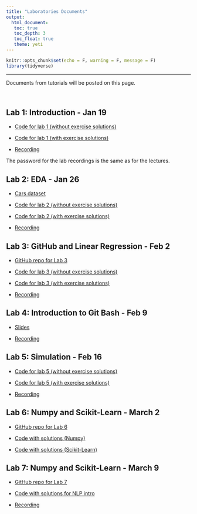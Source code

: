 ```yaml
---
title: "Laboratories Documents"
output: 
  html_document:
   toc: true
   toc_depth: 3
   toc_float: true
   theme: yeti
---
```


```r
knitr::opts_chunk$set(echo = F, warning = F, message = F)
library(tidyverse)
```

******

Documents from tutorials will be posted on this page.

<br>

## Lab 1: Introduction - Jan 19

* <a href="https://colab.research.google.com/drive/1YQyO7FlVK11sHRpIFzdaty8ZuWqCf2bn?usp=sharing" target="_blank">Code for lab 1 (without exercise solutions)</a>

* <a href="https://colab.research.google.com/drive/1xQL80y4bgtwOrH6SGXRLe6KBewQm7th6?usp=sharing" target="_blank">Code for lab 1 (with exercise solutions)</a>

* <a href="https://utoronto.zoom.us/rec/share/BUTX6N48Ipy2_jXZ5ekhloy9Me6IDKE2X-DrIIksJNODJLdgzdznUW96scaUHHzq.iNyxaWus5_EYQnNE" target="_blank">Recording</a>

The password for the lab recordings is the same as for the lectures.


## Lab 2: EDA - Jan 26

* <a href="https://drive.google.com/file/d/16gacBqZuRAEh7CJvKe8d4RM8CARvzQbe/view?usp=sharing" target="_blank">Cars dataset</a>

* <a href="https://colab.research.google.com/drive/1UxCxsdlqs80gST1AapO2mL2vJZca4rlB?usp=sharing" target="_blank">Code for lab 2 (without exercise solutions)</a>

* <a href="https://colab.research.google.com/drive/1495z7o4psw1Zl22e72pL2Y1Tf9eo638P?usp=sharing" target="_blank">Code for lab 2 (with exercise solutions)</a>

* <a href="https://utoronto.zoom.us/rec/share/vEgSQ73fbfbDr5H5ELyoXiWW51pdoGtxpEZyI3YV4HFHk8v0EvYidoc1jHQm8ze4.vdVWq23rY5t9VRQ7?startTime=1643216943000" target="_blank">Recording</a> 


## Lab 3: GitHub and Linear Regression - Feb 2

* <a href="https://github.com/jlgrons/JSC270_Lab3" target="_blank">GitHub repo for Lab 3</a>

* <a href="https://colab.research.google.com/drive/1PZ9sQyQui8Ngw2uvKyxjzDWdI7ImMc0v?usp=sharing" target="_blank">Code for lab 3 (without exercise solutions)</a>

* <a href="https://drive.google.com/file/d/1LLMOnobfj4hSCD0rSqEKTRV0JZv-4idm/view?usp=sharing" target="_blank">Code for lab 3 (with exercise solutions)</a>

* <a href="https://utoronto.zoom.us/rec/share/1plVkjbJXYHrc90zJG_FMEI0fpEgdGPuu9Ygwaf7SSlU0Wgq8G7BDRInleUZRZNt.JdkHGholgmBAHpf4" target="_blank">Recording</a>

## Lab 4: Introduction to Git Bash - Feb 9

* <a href="https://docs.google.com/presentation/d/1FUkpVRdCFq4gTeT21yI8dRwzyTwqmQf-/edit?usp=sharing&ouid=109675889642089730351&rtpof=true&sd=true" target="_blank">Slides</a>

* <a href="https://utoronto.zoom.us/rec/share/tMWBVf4keIiXUG5FqLmaRpUI0Mw_-pk72YCirmj-K85e4yietf1gjsUSd5G2HvWp.Zjop6azsV-WESp4f" target="_blank">Recording</a>


## Lab 5: Simulation - Feb 16

* <a href="https://colab.research.google.com/drive/1BgGut3hG3K-fP021PXywhPrXBnp6ysze?usp=sharing" target="_blank">Code for lab 5 (without exercise solutions)</a>

* <a href="https://colab.research.google.com/drive/1si4FZIlYnztR7C-q7XuqzOIg_pSWH_D8?usp=sharing" target="_blank">Code for lab 5 (with exercise solutions)</a>

* <a href="https://utoronto.zoom.us/rec/share/k2XiEhiBV1KQ18GxC8uGL_HnySbPtEpBPxsD_wv6mCXh6Mws0Mk7o07KOlk9z7l2.Vcd8GlnaR37RrQxB" target="_blank">Recording</a>


## Lab 6: Numpy and Scikit-Learn - March 2

* <a href="https://github.com/jlgrons/JSC270_Lab6" target="_blank">GitHub repo for Lab 6</a>

* <a href="https://colab.research.google.com/drive/1bNY0mEUwCRXQtzGHGEldtS1vnbRnC-f-?usp=sharing" target="_blank">Code with solutions (Numpy)</a>

* <a href="https://colab.research.google.com/drive/1GeY3AXTtfbr20bMDVFDAFj9uIPWZVSBd?usp=sharing" target="_blank">Code with solutions (Scikit-Learn)</a>

## Lab 7: Numpy and Scikit-Learn - March 9

* <a href="https://github.com/jlgrons/JSC270_Lab7" target="_blank">GitHub repo for Lab 7</a>

* <a href="https://colab.research.google.com/drive/1TJYSFV9jAeXYKrDWukiLoJqmbX3VaLtb?usp=sharing" target="_blank">Code with solutions for NLP intro</a>

* <a href="https://utoronto.zoom.us/rec/share/Oi1R1sqzAKIaoQv_5_ClHboOYNUeJ2Zln8rUPxIyGVvPncho-mq2T_s0D4BjKYJN.-DrZk6O3agHpzUOl?startTime=1646845660000" target="_blank">Recording</a>


<!-- <br> -->

<!-- ## Lab 2 - Jan 20 -->

<!-- Here is the Cars dataset for Tutorial 2: <a href="./datasets/archive.zip">CSV File</a>. -->

<!-- Here is the code: <a href ="https://colab.research.google.com/drive/1SCp5yXNc7rhhDmcLMmsEBPTcB7arMNYw?usp=sharing" target="_blank">Colab Notebook</a> -->

<!-- This is the recording: <a href="https://drive.google.com/file/d/1EH_OREaBRUZTfMzwFF65ZxL1mkrAJ487/view?usp=sharing" target="_blank">MP4 File</a> -->

<!-- <br> -->

<!-- ## Lab 3 - Jan 27 -->

<!-- Here are the slides from the first part of the lab: <a href="JSC270.github.io/docs/JSC270-Lab3.pdf" target="_blank">Slides</a> -->

<!-- Here is the code: <a href ="https://colab.research.google.com/drive/1a9ugvVbtnR7Oz1L3yQxJWJ2SawagHb2p?usp=sharing" target="_blank">Colab Notebook</a> -->

<!-- Here is the recording: <a href="https://drive.google.com/file/d/11mOQPW8hSae_sRjfosOZum30XlSW4Xud/view?usp=sharing" target="_blank">MP4 File</a> -->

<!-- <br> -->

<!-- ## Lab 4 - Feb 3 -->
<!-- Here are today's slides on Git and Bash:  <a href="JSC270.github.io/docs/git-bash-slides.pdf" target="_blank">PDF</a> -->

<!-- Here is the recording: <a href="https://drive.google.com/file/d/1wB55_DgI7NkisGPsX379tdUWlA1PhiH3/view?usp=sharing" target="_blank">MP4 File</a> -->

<!-- <br>  -->

<!-- ## Lab 5 - Feb 10 -->

<!-- Here is the lab notebook on simulation: <a href="https://colab.research.google.com/drive/16MIUuVSw5q2F8QDkzHNU9mu9-IaMX5p7?usp=sharing" target="_blank">Colab Notebook</a> -->

<!-- Here is the recording for part I: <a href="https://drive.google.com/file/d/1Gl_Wsj5R-F707urKtoBpK1Yh1kAK_gsq/view?usp=sharing" target="_blank">MP4 File</a> -->

<!-- Here is the recording for part II: <a href="https://drive.google.com/file/d/1bwhfqcwzkAhU60bxDM7uWvhyZ6CEaxW1/view?usp=sharing" target="_blank">MP4 File</a> -->

<!-- <br> -->

<!-- ## Lab 6 - Feb 24 -->

<!-- Here is the notebook for `numpy` (Part I): <a href="https://colab.research.google.com/drive/1tpNMLACA8_8lqwnU13wxSvwmPPjHIxyL?usp=sharing" target="_blank">Colab Notebook</a> -->

<!-- Here is the notebook for `scikit-learn` (Part II): <a href="https://colab.research.google.com/drive/1Jk1_s7qR7IdE2gnqqD2pZ5yO-K7t7voe?usp=sharing" target="_blank">Colab Notebook</a> -->

<!-- Here is the recording: <a href="https://drive.google.com/file/d/1gai970OsKv1FfGv65hqLUkq1RZO7b9Ul/view?usp=sharing" target="_blank">MP4 File</a> -->

<!-- <br> -->

<!-- ## Lab 7 - Mar 3rd -->

<!-- Here is a link to the git repo for this lab: <a href="https://github.com/larunerdman/JSC270_Lab7" target="_blank">GitHub</a> -->

<!-- Here is the recording: <a href="https://drive.google.com/file/d/1clctHp933PCeP5VBRUG9-6ggEsBC9FZj/view?usp=sharing" target="_blank">MP4 File</a> -->

<!-- <br> -->

<!-- # Lab 8 - Mar 10th -->

<!-- Here is the NLP notebook (part I): <a href="https://colab.research.google.com/drive/15VzAybbRK2qmXfA3_PFeL22NpGyYNfik?usp=sharing" target="_blank">Colab Notebook</a> -->

<!-- Here is the spam dataset for Part I: <a href="https://drive.google.com/file/d/10vSo6HaJDVqCgti07q87KkpCMYzdJf6v/view?usp=sharing">CSV File</a>. -->

<!-- Here is the notebook on the Twitter API (part II): <a href="https://colab.research.google.com/drive/1zSlUQbrysSnibrumNIPK5Ul7H0aa8oeF?usp=sharing" target="_blank">Colab Notebook</a> -->

<!-- Here is the recording: <a href="https://drive.google.com/file/d/1o8IhwKD6fh6HOWyonLOaWc8twZeUV7d0/view?usp=sharing" target="_blank">MP4 File</a> -->

<!-- # Lab 9 - March 17th -->

<!-- Here is the notebook: <a href="https://colab.research.google.com/drive/1zyXzj2BZujHSs8dhrwzMt3W7wxjuxoHj?usp=sharing" target="_blank">Colab Notebook</a> -->

<!-- Here is the recording: <a href="https://drive.google.com/file/d/1_IGQdtiGbZha2EHVBSS-mC3he3R0BSN6/view?usp=sharing" target="_blank">MP4 File</a> -->

<!-- <br> -->

<!-- # Lab 10 - March 24th -->

<!-- Here is the Bias Assessment notebook: <a href="https://colab.research.google.com/drive/1jA7E8W-A9gRu83B_dvEzoncL2IR1O574?usp=sharing" target="_blank">Colab Notebook</a> -->

<!-- Here is the recording: <a href="https://drive.google.com/file/d/1cA0kFsFvBmLLi1lyZWVrl2LsRhV_JgUg/view?usp=sharing" target="_blank">MP4 File</a> -->

<!-- # Lab 11 - March 31st -->

<!-- Here is the notebook: <a href="https://colab.research.google.com/drive/12USwE_Rtd3eetnA3oiJcWDm3dt1i55lu?usp=sharing">Colab Notebook</a> -->

<!-- Here is the dataset: <a href="https://drive.google.com/file/d/1jNnUP8Q1hqRb-K3mLAADko1AlV2ITHwo/view?usp=sharing">CSV File</a>. -->

<!-- Here is the recording: <a href="https://drive.google.com/file/d/11m9W9aXWqdqPDCWqkB17Gv077fwUsyCX/view?usp=sharing">MP4 File</a> -->

<!-- <br> -->

<!-- # Lab 12 - April 7th -->

<!-- No lab this week. Time is reserved for project presentations. -->
<!--- <br>

****

# Tutorial Schedule

The following is a tentative schedule, subject to change slightly.

```r
jsc270_tutsched <- read_csv("tut_sched.csv", col_types = cols(Week = col_character()), na = "null")
knitr::kable(jsc270_tutsched)
```

This is the section for Tutorial Labs. These labs will be held on Wednesdays, from 12-2pm on Zoom. The link and password can be found on Quercus. The goal of these Labs is to teach students how to implement the theory they learn in lecture. After each lab, the code (and any other relevant files) will be posted below. See the class schedule for a tentative list of the Lab topics. 
--->
